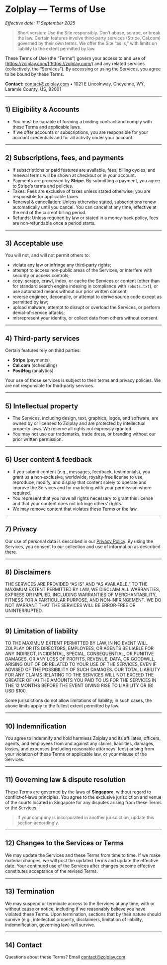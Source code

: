 
# Zolplay — Terms of Use

*Effective date: 11 September 2025*

> Short version: Use the Site responsibly. Don’t abuse, scrape, or break the law. Certain features involve third‑party services (Stripe, Cal.com) governed by their own terms. We offer the Site “as is,” with limits on liability to the extent permitted by law.

These Terms of Use (the “Terms”) govern your access to and use of [https://zolplay.com/](https://zolplay.com/) and any related services (collectively, the “Services”). By accessing or using the Services, you agree to be bound by these Terms.

**Contact:** [contact@zolplay.com](mailto:contact@zolplay.com) • 1021 E Lincolnway, Cheyenne, WY, Laramie County, US, 82001

---

## 1) Eligibility & Accounts

* You must be capable of forming a binding contract and comply with these Terms and applicable laws.
* If we offer accounts or subscriptions, you are responsible for your account credentials and for all activity under your account.

---

## 2) Subscriptions, fees, and payments

* If subscriptions or paid features are available, fees, billing cycles, and renewal terms will be shown at checkout or in your account.
* Payments are processed by **Stripe**. By submitting a payment, you agree to Stripe’s terms and policies.
* Taxes: Fees are exclusive of taxes unless stated otherwise; you are responsible for applicable taxes.
* Renewal & cancellation: Unless otherwise stated, subscriptions renew automatically until you cancel. You can cancel at any time, effective at the end of the current billing period.
* Refunds: Unless required by law or stated in a money‑back policy, fees are non‑refundable once a period starts.

---

## 3) Acceptable use

You will not, and will not permit others to:

* violate any law or infringe any third‑party rights;
* attempt to access non‑public areas of the Services, or interfere with security or access controls;
* copy, scrape, crawl, index, or cache the Services or content (other than for standard search engine indexing in compliance with `robots.txt`), or use automated means without our prior written consent;
* reverse engineer, decompile, or attempt to derive source code except as permitted by law;
* upload malware, attempt to disrupt or overload the Services, or perform denial‑of‑service attacks;
* misrepresent your identity, or collect data from others without consent.

---

## 4) Third‑party services

Certain features rely on third parties:

* **Stripe** (payments)
* **Cal.com** (scheduling)
* **PostHog** (analytics)

Your use of those services is subject to their terms and privacy policies. We are not responsible for third‑party services.

---

## 5) Intellectual property

* The Services, including design, text, graphics, logos, and software, are owned by or licensed to Zolplay and are protected by intellectual property laws. We reserve all rights not expressly granted.
* You may not use our trademarks, trade dress, or branding without our prior written permission.

---

## 6) User content & feedback

* If you submit content (e.g., messages, feedback, testimonials), you grant us a non‑exclusive, worldwide, royalty‑free license to use, reproduce, modify, and display that content solely to operate and improve the Services and for marketing with your permission where required.
* You represent that you have all rights necessary to grant this license and that your content does not infringe others’ rights.
* We may remove content that violates these Terms or the law.

---

## 7) Privacy

Our use of personal data is described in our [Privacy Policy](/privacy). By using the Services, you consent to our collection and use of information as described there.

---

## 8) Disclaimers

THE SERVICES ARE PROVIDED “AS IS” AND “AS AVAILABLE.” TO THE MAXIMUM EXTENT PERMITTED BY LAW, WE DISCLAIM ALL WARRANTIES, EXPRESS OR IMPLIED, INCLUDING WARRANTIES OF MERCHANTABILITY, FITNESS FOR A PARTICULAR PURPOSE, AND NON‑INFRINGEMENT. WE DO NOT WARRANT THAT THE SERVICES WILL BE ERROR‑FREE OR UNINTERRUPTED.

---

## 9) Limitation of liability

TO THE MAXIMUM EXTENT PERMITTED BY LAW, IN NO EVENT WILL ZOLPLAY OR ITS DIRECTORS, EMPLOYEES, OR AGENTS BE LIABLE FOR ANY INDIRECT, INCIDENTAL, SPECIAL, CONSEQUENTIAL, OR PUNITIVE DAMAGES, OR ANY LOSS OF PROFITS, REVENUE, DATA, OR GOODWILL, ARISING OUT OF OR RELATED TO YOUR USE OF THE SERVICES, EVEN IF ADVISED OF THE POSSIBILITY OF SUCH DAMAGES. OUR TOTAL LIABILITY FOR ANY CLAIMS RELATING TO THE SERVICES WILL NOT EXCEED THE GREATER OF (A) THE AMOUNTS YOU PAID TO US FOR THE SERVICES IN THE 12 MONTHS BEFORE THE EVENT GIVING RISE TO LIABILITY OR (B) USD \$100.

Some jurisdictions do not allow limitations of liability; in such cases, the above limits apply to the fullest extent permitted by law.

---

## 10) Indemnification

You agree to indemnify and hold harmless Zolplay and its affiliates, officers, agents, and employees from and against any claims, liabilities, damages, losses, and expenses (including reasonable attorneys’ fees) arising from your violation of these Terms or applicable law, or your misuse of the Services.

---

## 11) Governing law & dispute resolution

These Terms are governed by the laws of **Singapore**, without regard to conflict‑of‑laws principles. You agree to the exclusive jurisdiction and venue of the courts located in Singapore for any disputes arising from these Terms or the Services.

> If your company is incorporated in another jurisdiction, update this section accordingly.

---

## 12) Changes to the Services or Terms

We may update the Services and these Terms from time to time. If we make material changes, we will post the updated Terms and update the effective date. Your continued use of the Services after changes become effective constitutes acceptance of the revised Terms.

---

## 13) Termination

We may suspend or terminate access to the Services at any time, with or without cause or notice, including if we reasonably believe you have violated these Terms. Upon termination, sections that by their nature should survive (e.g., intellectual property, disclaimers, limitation of liability, indemnification, governing law) will survive.

---

## 14) Contact

Questions about these Terms? Email [contact@zolplay.com](mailto:contact@zolplay.com).
